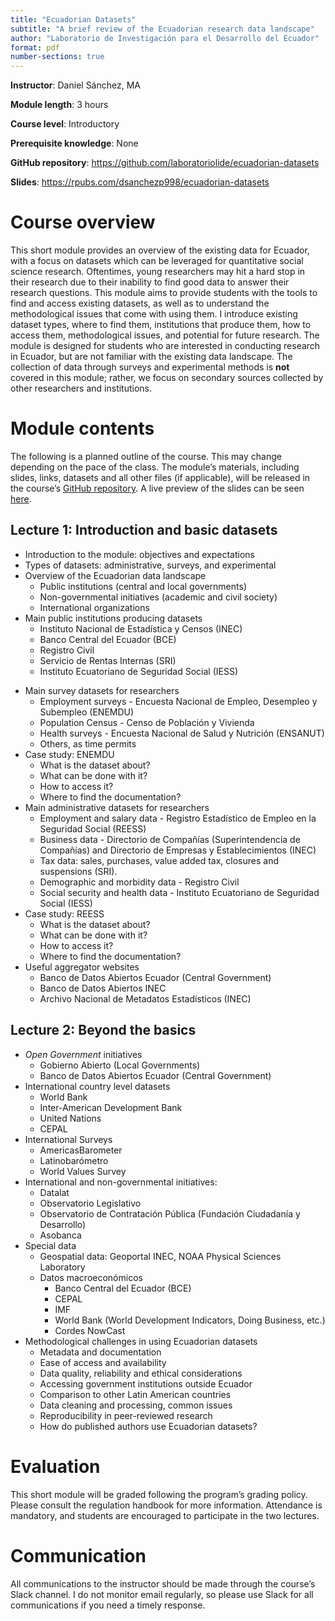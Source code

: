```yaml
---
title: "Ecuadorian Datasets"
subtitle: "A brief review of the Ecuadorian research data landscape"
author: "Laboratorio de Investigación para el Desarrollo del Ecuador"
format: pdf
number-sections: true
---
```


**Instructor**: Daniel Sánchez, MA

**Module length**: 3 hours

**Course level**: Introductory

**Prerequisite knowledge**: None

**GitHub repository**: [https://github.com/laboratoriolide/ecuadorian-datasets](https://github.com/laboratoriolide/ecuadorian-datasets)

**Slides**: [https://rpubs.com/dsanchezp998/ecuadorian-datasets](https://rpubs.com/dsanchezp998/ecuadorian-datasets)

# Course overview

This short module provides an overview of the existing data for Ecuador, with a focus on datasets which can be leveraged for quantitative social science research. Oftentimes, young researchers may hit a hard stop in their research due to their inability to find good data to answer their research questions. This module aims to provide students with the tools to find and access existing datasets, as well as to understand the methodological issues that come with using them. I introduce existing dataset types, where to find them, institutions that produce them, how to access them, methodological issues, and potential for future research. The module is designed for students who are interested in conducting research in Ecuador, but are not familiar with the existing data landscape. The collection of data through surveys and experimental methods is **not** covered in this module; rather, we focus on secondary sources collected by other researchers and institutions.

# Module contents {#sec-contents}

The following is a planned outline of the course. This may change depending on the pace of the class. The module's materials, including slides, links, datasets and all other files (if applicable), will be released in the course's [GitHub repository](https://github.com/laboratoriolide/ecuadorian-datasets). A live preview of the slides can be seen [here](https://rpubs.com/dsanchezp998/ecuadorian-datasets).

## Lecture 1: Introduction and basic datasets

- Introduction to the module: objectives and expectations
- Types of datasets: administrative, surveys, and experimental
- Overview of the Ecuadorian data landscape
    - Public institutions (central and local governments)
    - Non-governmental initiatives (academic and civil society)
    - International organizations

- Main public institutions producing datasets
    - Instituto Nacional de Estadística y Censos (INEC)
    - Banco Central del Ecuador (BCE)
    - Registro Civil
    - Servicio de Rentas Internas (SRI)
    - Instituto Ecuatoriano de Seguridad Social (IESS)

<!-- 

For each dataset, we'll cover the following aspects:
 - What is the dataset about?
 - What can you do with it?
 - How to access it?
 - Where to find documentation?
 - Problems and limitations
 - Examples of research using the dataset

!--->

- Main survey datasets for researchers
    - Employment surveys - Encuesta Nacional de Empleo, Desempleo y Subempleo (ENEMDU)
    - Population Census - Censo de Población y Vivienda 
    - Health surveys - Encuesta Nacional de Salud y Nutrición (ENSANUT)
    - Others, as time permits
    
- Case study: ENEMDU
  - What is the dataset about?
  - What can be done with it?
  - How to access it?
  - Where to find the documentation?

- Main administrative datasets for researchers
    - Employment and salary data - Registro Estadístico de Empleo en la Seguridad Social (REESS)
    - Business data - Directorio de Compañías (Superintendencia de Compañías) and Directorio de Empresas y Establecimientos (INEC)
    - Tax data: sales, purchases, value added tax, closures and suspensions (SRI).
    - Demographic and morbidity data - Registro Civil
    - Social security and health data - Instituto Ecuatoriano de Seguridad Social (IESS)
    
- Case study: REESS
  - What is the dataset about?
  - What can be done with it?
  - How to access it?
  - Where to find the documentation?

- Useful aggregator websites
    - Banco de Datos Abiertos Ecuador (Central Government)
    - Banco de Datos Abiertos INEC
    - Archivo Nacional de Metadatos Estadísticos (INEC)
  
## Lecture 2: Beyond the basics

<!-- - Local Government dataset initiatives ! -->
- *Open Government* initiatives
    - Gobierno Abierto (Local Governments)
    - Banco de Datos Abiertos Ecuador (Central Government)
    
- International country level datasets
    - World Bank
    - Inter-American Development Bank
    - United Nations
    - CEPAL
  
- International Surveys
    - AmericasBarometer
    - Latinobarómetro
    - World Values Survey
  
- International and non-governmental initiatives:
    - Datalat
    - Observatorio Legislativo
    - Observatorio de Contratación Pública (Fundación Ciudadanía y Desarrollo)
    - Asobanca

- Special data
  - Geospatial data: Geoportal INEC, NOAA Physical Sciences Laboratory
  - Datos macroeconómicos
    - Banco Central del Ecuador (BCE)
    - CEPAL
    - IMF
    - World Bank (World Development Indicators, Doing Business, etc.)
    - Cordes NowCast

- Methodological challenges in using Ecuadorian datasets
    - Metadata and documentation
    - Ease of access and availability
    - Data quality, reliability and ethical considerations
    - Accessing government institutions outside Ecuador
    - Comparison to other Latin American countries
    - Data cleaning and processing, common issues
    - Reproducibility in peer-reviewed research
    - How do published authors use Ecuadorian datasets?

# Evaluation

This short module will be graded following the program's grading policy. Please consult the regulation handbook for more information. Attendance is mandatory, and students are encouraged to participate in the two lectures.

# Communication

All communications to the instructor should be made through the course's Slack channel. I do not monitor email regularly, so please use Slack for all communications if you need a timely response.

